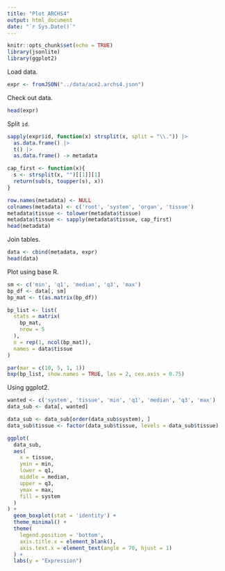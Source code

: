 ```yaml
---
title: "Plot ARCHS4"
output: html_document
date: "`r Sys.Date()`"
---
```


```r
knitr::opts_chunk$set(echo = TRUE)
library(jsonlite)
library(ggplot2)
```

Load data.

```r
expr <- fromJSON("../data/ace2.archs4.json")
```

Check out data.

```r
head(expr)
```

Split `id`.

```r
sapply(expr$id, function(x) strsplit(x, split = "\\.")) |>
  as.data.frame() |>
  t() |>
  as.data.frame() -> metadata

cap_first <- function(x){
  s <- strsplit(x, "")[[1]][1]
  return(sub(s, toupper(s), x))
}

row.names(metadata) <- NULL
colnames(metadata) <- c('root', 'system', 'organ', 'tissue')
metadata$tissue <- tolower(metadata$tissue)
metadata$tissue <- sapply(metadata$tissue, cap_first)
head(metadata)
```

Join tables.

```r
data <- cbind(metadata, expr)
head(data)
```

Plot using base R.

```r
sm <- c('min', 'q1', 'median', 'q3', 'max')
bp_df <- data[, sm]
bp_mat <- t(as.matrix(bp_df))

bp_list <- list(
  stats = matrix(
    bp_mat,
    nrow = 5
  ),
  n = rep(1, ncol(bp_mat)),
  names = data$tissue
)

par(mar = c(10, 5, 1, 1))
bxp(bp_list, show.names = TRUE, las = 2, cex.axis = 0.75)
```

Using ggplot2.

```r
wanted <- c('system', 'tissue', 'min', 'q1', 'median', 'q3', 'max')
data_sub <- data[, wanted]

data_sub <- data_sub[order(data_sub$system), ]
data_sub$tissue <- factor(data_sub$tissue, levels = data_sub$tissue)

ggplot(
  data_sub,
  aes(
    x = tissue,
    ymin = min,
    lower = q1,
    middle = median,
    upper = q3,
    ymax = max,
    fill = system
  )
) +
  geom_boxplot(stat = 'identity') +
  theme_minimal() +
  theme(
    legend.position = 'bottom',
    axis.title.x = element_blank(),
    axis.text.x = element_text(angle = 70, hjust = 1)
  ) +
  labs(y = "Expression")
```